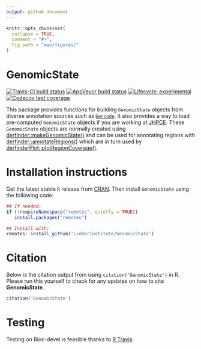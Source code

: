 ```yaml
---
output: github_document
---
```


<!-- README.md is generated from README.Rmd. Please edit that file -->

```r
knitr::opts_chunk$set(
  collapse = TRUE,
  comment = "#>",
  fig.path = "man/figures/"
)
```

# GenomicState

[![Travis-CI build status](https://travis-ci.org/LieberInstitute/GenomicState.svg?branch=master)](https://travis-ci.org/LieberInstitute/GenomicState)
[![AppVeyor build status](https://ci.appveyor.com/api/projects/status/github/LieberInstitute/GenomicState?branch=master&svg=true)](https://ci.appveyor.com/project/LieberInstitute/GenomicState)
[![Lifecycle: experimental](https://img.shields.io/badge/lifecycle-experimental-orange.svg)](https://www.tidyverse.org/lifecycle/#experimental)
[![Codecov test coverage](https://codecov.io/gh/LieberInstitute/GenomicState/branch/master/graphs/badge.svg)](https://codecov.io/gh/LieberInstitute/GenomicState?branch=master)

This package provides functions for building `GenomicState` objects from diverse annotation sources such as [`Gencode`](https://www.gencodegenes.org/human/releases.html). It also provides a way to load pre-computed `GenomicState` objects if you are working at [JHPCE](https://jhpce.jhu.edu/). These `GenomicState` objects are normally created using [derfinder::makeGenomicState()](https://rdrr.io/bioc/derfinder/man/makeGenomicState.html) and can be used for annotating regions with [derfinder::annotateRegions()](https://rdrr.io/bioc/derfinder/man/annotateRegions.html) which are in turn used by [derfinderPlot::plotRegionCoverage()](https://rdrr.io/bioc/derfinderPlot/man/plotRegionCoverage.html).

# Installation instructions

Get the latest stable `R` release from [CRAN](http://cran.r-project.org/). Then install `GenomicState` using the following code:

```r
## If needed:
if (!requireNamespace("remotes", quietly = TRUE))
   install.packages("remotes")

## Install with:
remotes::install_github('LieberInstitute/GenomicState')
```


# Citation

Below is the citation output from using `citation('GenomicState')` in R. Please 
run this yourself to check for any updates on how to cite __GenomicState__.

```r
citation('GenomicState')
```

# Testing

Testing on Bioc-devel is feasible thanks to [R Travis](http://docs.travis-ci.com/user/languages/r/).
